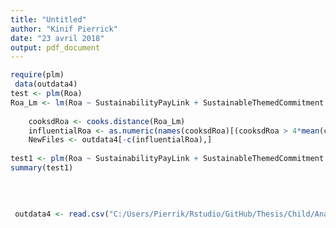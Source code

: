 ```yaml
---
title: "Untitled"
author: "Kinif Pierrick"
date: "23 avril 2018"
output: pdf_document
---
```


```r
require(plm)
 data(outdata4)
test <- plm(Roa)
Roa_Lm <- lm(Roa ~ SustainabilityPayLink + SustainableThemedCommitment + AuditScore + CarbonProductivity + WaterProductivity + WasteProductivity + Leverage + NetMargin + FirmSize + Beta, data= outdata4)
  
    cooksdRoa <- cooks.distance(Roa_Lm)
    influentialRoa <- as.numeric(names(cooksdRoa)[(cooksdRoa > 4*mean(cooksdRoa, na.rm=T))])
    NewFiles <- outdata4[-c(influentialRoa),]
    
test1 <- plm(Roa ~ SustainabilityPayLink + SustainableThemedCommitment + AuditScore + CarbonProductivity + WaterProductivity + WasteProductivity + Leverage + NetMargin + FirmSize + Beta , index = c("Companies", "Year"), model = "random", data = NewFiles)  
summary(test1)
    
    
    
    
 outdata4 <- read.csv("C:/Users/Pierrik/Rstudio/GitHub/Thesis/Child/Analysis/DataBase/ImputationDataBase/outdata4.csv")
```

